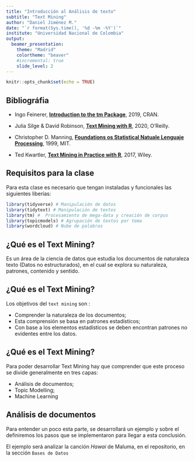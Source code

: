 ```yaml
---
title: "Introducción al Análisis de texto"
subtitle: "Text Mining"
author: "Daniel Jiménez M."
date: "`r format(Sys.time(), '%d -%m -%Y')`"
institute: "Universidad Nacional de Colombia"
output: 
  beamer_presentation:
    theme: "Madrid"
    colortheme: "beaver"
    #incremental: true
    slide_level: 2
---
```


```r
knitr::opts_chunk$set(echo = TRUE)
```

## Bibliográfia

* Ingo Feinerer, [**Introduction to the tm Package**](https://cran.r-project.org/web/packages/tm/vignettes/tm.pdf), 2019, CRAN.

* Julia Silge & David Robinson, [**Text Mining with R**](https://www.tidytextmining.com/), 2020, O'Reilly.

* Christopher D. Manning, [**Foundations os Statistical Natuale Lenguaje Processing**](cs.vassar.edu/~cs366/docs/Manning_Schuetze_StatisticalNLP.pdf), 1999, MIT.

* Ted Kwartler, [**Text Mining in Practice with R**](https://www.amazon.com/-/es/Ted-Kwartler/dp/1119282012), 2017, Wiley.


## Requisitos para la clase 

Para esta clase es necesario que tengan instaladas y funcionales las siguientes liberías:

```r
library(tidyverse) # Manipulación de datos
library(tidytext) # Manipulación de textos
library(tm) #  Procesamiento de mega-data y creación de corpus
library(topicmodels) # Agrupación de textos por tema
library(wordcloud) # Nube de palabras
```



## ¿Qué es el Text Mining?

Es un área de la ciencia de datos que estudia los documentos de naturaleza texto (Datos no estructurados), en el cual se explora su naturaleza, patrones, contenido y sentido.

## ¿Qué es el Text Mining?

Los objetivos del `text mining` son :

* Comprender la naturaleza de los documentos;
* Esta comprensión se basa en patrones estadísticos;
* Con base a los elementos estadísticos se deben encontran patrones no evidentes entre los datos.

## ¿Qué es el Text Mining?

Para poder desarrollar Text Mining hay que comprender que este proceso se divide generalmente en tres capas:

* Análisis de documentos;
* Topic Modelling;
* Machine Learning 

## Análisis de documentos

Para entender un poco esta parte, se desarrollará un ejemplo y sobre el definiremos los pasos que se implementaron para llegar a esta conclusión.

El ejemplo será analizar la canción *Hawai* de Maluma, en el repositorio, en la sección `Bases de Datos`













